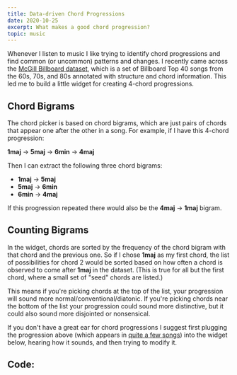 ```yaml
---
title: Data-driven Chord Progressions
date: 2020-10-25
excerpt: What makes a good chord progression?
topic: music
---
```



Whenever I listen to music I like trying to identify chord progressions and find common (or uncommon) patterns and changes.
I recently came across the [McGill Billboard dataset](https://ddmal.music.mcgill.ca/research/The_McGill_Billboard_Project_(Chord_Analysis_Dataset)/),
which is a set of Billboard Top 40 songs from the 60s, 70s, and 80s annotated with structure and chord information. This led me to build
a little widget for creating 4-chord progressions.

## Chord Bigrams

The chord picker is based on chord bigrams, which are just pairs of chords that appear one after the other in a song. For example, if I have this 4-chord
progression:

**1maj** -> **5maj** -> **6min** -> **4maj**

Then I can extract the following three chord bigrams:
- **1maj** -> **5maj**
- **5maj** -> **6min**
- **6min** -> **4maj**

If this progression repeated there would also be the **4maj** -> **1maj** bigram.

## Counting Bigrams

In the widget, chords are sorted by the frequency of the chord bigram with that chord and the previous one. So if I chose **1maj** as my
first chord, the list of possibilities for chord 2 would be sorted based on how often a chord is observed to come after **1maj** in the dataset.
(This is true for all but the first chord, where a small set of "seed" chords are listed.)

This means if you're picking chords at the top of the list, your progression will sound more normal/conventional/diatonic. If you're picking chords
near the bottom of the list your progression could sound more distinctive, but it could also sound more disjointed or nonsensical.

If you don't have a great ear for chord progressions I suggest first plugging the progression above (which appears in [quite a few songs](https://www.youtube.com/watch?v=HTYrkOZ5nCs))
into the widget below, hearing how it sounds, and then trying to modify it.

<ChordPicker />

## Code:

<CodeBlockFromFile filePath="chord_data/chord_picker.jsx" />
